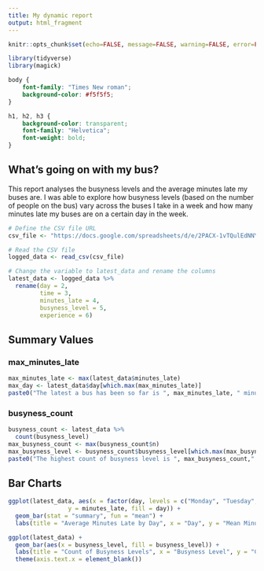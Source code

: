 ---
title: My dynamic report
output: html_fragment
---

```{r setup, include=FALSE}
knitr::opts_chunk$set(echo=FALSE, message=FALSE, warning=FALSE, error=FALSE)

```

```{r}
library(tidyverse)
library(magick)
```



```{css}
body {
    font-family: "Times New roman";
    background-color: #f5f5f5;
}

h1, h2, h3 {
    background-color: transparent;
    font-family: "Helvetica"; 
    font-weight: bold;
}
```

## What's going on with my bus?

This report analyses the busyness levels and the average minutes late my buses are. I was able to explore how busyness levels (based on the number of people on the bus) vary across the buses I take in a week and how many minutes late my buses are on a certain day in the week.

```{r}

# Define the CSV file URL
csv_file <- "https://docs.google.com/spreadsheets/d/e/2PACX-1vTQulEdNNYOnQH-JxQ5L9VXtdYhdSCYaGAruXFseapxGaCH9-efR_R5_zJHFsKtTyg_ZPjg2M9uu3sa/pub?output=csv"

# Read the CSV file
logged_data <- read_csv(csv_file) 

# Change the variable to latest_data and rename the columns
latest_data <- logged_data %>%
  rename(day = 2,
         time = 3,
         minutes_late = 4,  
         busyness_level = 5,  
         experience = 6)
```

## Summary Values

### max_minutes_late

```{r}
max_minutes_late <- max(latest_data$minutes_late) 
max_day <- latest_data$day[which.max(max_minutes_late)]
paste0("The latest a bus has been so far is ", max_minutes_late, " minutes. The day that has the latest bus is a ", max_day,".")
```

### busyness_count

```{r}
busyness_count <- latest_data %>%
  count(busyness_level) 
max_busyness_count <- max(busyness_count$n)  
max_busyness_level <- busyness_count$busyness_level[which.max(max_busyness_count)]
paste0("The highest count of busyness level is ", max_busyness_count," the busyness level with this count is ", max_busyness_level,".")

```

## Bar Charts

```{r}
ggplot(latest_data, aes(x = factor(day, levels = c("Monday", "Tuesday", "Wednesday", "Thursday", "Friday", "Saturday", "Sunday")), 
                 y = minutes_late, fill = day)) +
  geom_bar(stat = "summary", fun = "mean") +
  labs(title = "Average Minutes Late by Day", x = "Day", y = "Mean Minutes Late")
```

```{r}
ggplot(latest_data) +
  geom_bar(aes(x = busyness_level, fill = busyness_level)) +
  labs(title = "Count of Busyness Levels", x = "Busyness Level", y = "Count") +
  theme(axis.text.x = element_blank())
```